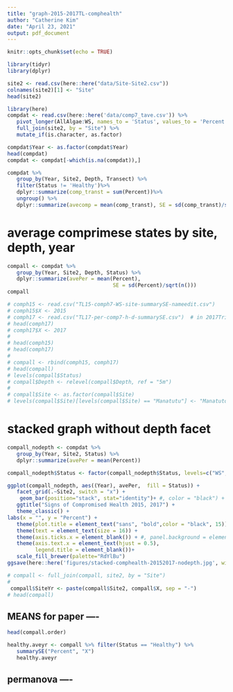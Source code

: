 ```yaml
---
title: "graph-2015-2017TL-comphealth"
author: "Catherine Kim"
date: "April 23, 2021"
output: pdf_document
---
```


```r
knitr::opts_chunk$set(echo = TRUE)
```

```r

library(tidyr)
library(dplyr)

site2 <- read.csv(here::here("data/Site-Site2.csv"))
colnames(site2)[1] <- "Site"
head(site2)
```
```r
library(here)
compdat <- read.csv(here::here('data/comp7_tave.csv')) %>% 
   pivot_longer(AllAlgae:WS, names_to = 'Status', values_to = 'Percent') %>% 
   full_join(site2, by = "Site") %>% 
   mutate_if(is.character, as.factor) 

compdat$Year <- as.factor(compdat$Year)
head(compdat)
compdat <- compdat[-which(is.na(compdat)),]
```

```r
compdat %>% 
   group_by(Year, Site2, Depth, Transect) %>% 
   filter(Status != 'Healthy')%>% 
   dplyr::summarize(comp_transt = sum(Percent))%>% 
   ungroup() %>% 
   dplyr::summarize(avecomp = mean(comp_transt), SE = sd(comp_transt)/sqrt(n()))
```

# average comprimese states by site, depth, year
```r
compall <- compdat %>% 
   group_by(Year, Site2, Depth, Status) %>% 
   dplyr::summarize(avePer = mean(Percent),
                                  SE = sd(Percent)/sqrt(n()))
compall
```

```r
# comph15 <- read.csv("TL15-comph7-WS-site-summarySE-nameedit.csv")
# comph15$X <- 2015
# comph17 <- read.csv("TL17-per-comp7-h-d-summarySE.csv")  # in 2017Trip/CoralDAta
# head(comph17)
# comph17$X <- 2017
# 
# head(comph15)
# head(comph17)
# 
# compall <- rbind(comph15, comph17)
# head(compall)
# levels(compall$Status)
# compall$Depth <- relevel(compall$Depth, ref = "5m")
# 
# compall$Site <- as.factor(compall$Site)
# levels(compall$Site)[levels(compall$Site) == "Manatutu"] <- "Manatuto"
```

# stacked graph without depth facet
```r
compall_nodepth <- compdat %>% 
   group_by(Year, Site2, Status) %>% 
   dplyr::summarize(avePer = mean(Percent))

compall_nodepth$Status <- factor(compall_nodepth$Status, levels=c("WS", "OTH", "TL", "CCA","AllAlgae", "BL", "Healthy"))
```

```r
ggplot(compall_nodepth, aes((Year), avePer,  fill = Status)) +
   facet_grid(.~Site2, switch = "x") +
    geom_bar(position="stack", stat="identity")+ #, color = "black") +
   ggtitle("Signs of Compromised Health 2015, 2017") +
   theme_classic() +
labs(x = "", y = "Percent") +
   theme(plot.title = element_text("sans", "bold",color = "black", 15)) +
   theme(text = element_text(size = 16)) +
   theme(axis.ticks.x = element_blank()) + #, panel.background = element_rect("gray85"))+
   theme(axis.text.x = element_text(hjust = 0.5),
         legend.title = element_blank())+
   scale_fill_brewer(palette="RdYlBu")
ggsave(here::here('figures/stacked-comphealth-20152017-nodepth.jpg', width = 7, height = 4))
```


```r


# compall <- full_join(compall, site2, by = "Site")
# 
 compall$SiteYr <- paste(compall$Site2, compall$X, sep = "-")
# head(compall)
```

## MEANS for paper ----
```r
head(compall.order)

healthy.aveyr <- compall %>% filter(Status == "Healthy") %>%
   summarySE("Percent", "X")
   healthy.aveyr
```

## permanova ----
```r

```


